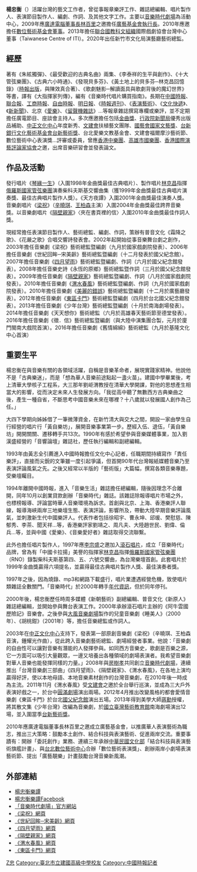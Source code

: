 {{Infobox_Person
| name = 楊忠衡
|image= 2013DAFTOP_Mel_Yang.jpg
|box_width= 200px
| Sex = 男
| Native place = [[台灣|台灣]][[屏東縣|屏東]]
|occupation= 藝術文化工作者
| period = 
|birth_date= 1963年12月28日
|birth_place= [[台灣|台灣]][[屏東縣|屏東]] 
|education= 
* 國立清華大學肄
| past = 
*「黃自樂坊」創辦人<br />（1986-1990）
* 《音響論壇》、《愛樂人》雜誌社副總編輯<br />（1990-1993）
* 《[[中國時報|中國時報]]》文化中心記者<br />（1993-1994）
* 《音樂生活》雜誌總編輯<br />（1994）
* 《音樂時代》雜誌社創辦人兼總編輯<br />（1994-2000）
* [[滾石唱片|滾石唱片]]「音樂時代唱片」音樂總監<br />（1997-）
* 時周多媒體《新朝藝術》雜誌副總編輯<br />（2000-2001）
* 普音文化《新原人》雜誌總編輯<br />（2001-2005）
* 樂賞音樂教育基金會董事暨執行長<br />（2005-2006）
* 音樂時代文化事業有限公司總編輯<br />（2005-）
* [[音樂時代劇場|音樂時代劇場]]藝術總監<br />（2007-）
* [[廣藝基金會|廣藝基金會]]執行長<br />（2009-）
* 財團法人數位藝術基金會董事<br />（2010-）
* 國際戲劇協會台灣中心董事<br />（2013-）
* 新竹市演藝廳藝術總監<br />（2020-）
| work =
*<span style="color: green;">音樂劇《梁祝》 （2003年）
*<span style="color: green;">音樂劇《世紀回眸─宋美齡》（2006年） 
*<span style="color: green;">音樂劇《[[四月望雨|四月望雨]]》（2007年） 
*<span style="color: green;">音樂劇《[[隔壁親家_(音樂劇)|隔壁親家]]》（2009年）
*<span style="color: green;">音樂劇《[[渭水春風|渭水春風]]》（2010年）
*<span style="color: green;">音樂劇《[[美麗的錯誤|美麗的錯誤]]》（2011年）
*<span style="color: green;">音樂劇《[[東區卡門|東區卡門]]》（2012年）
*<span style="color: green;">音樂劇《[[少年台灣|少年台灣]]》（2013年）
*<span style="color: green;">音樂劇《[[微．信|微．信]]》（2016年）
*<span style="color: green;">音樂劇《[[舊情綿綿|舊情綿綿]]》（2016年）
*<span style="color: green;">音樂劇《[[何日君再來|何日君再來]]》（2018年）

}}

'''楊忠衡'''（{{bd|1963年|12月28日|catIdx=Y}}）活躍台灣的藝文工作者，曾從事報章樂評工作、雜誌總編輯、唱片製作人、表演節目製作人、編劇、作詞、及其他文字工作。主要以[[音樂時代劇場|音樂時代劇場]]為活動中心，2009年應[[廣達電腦|廣達電腦]][[董事長|董事長]][[林百里|林百里]]之邀擔任[[廣藝基金會|廣藝基金會]][[執行長|執行長]]。2010年應邀擔任[[數位藝術基金會|數位藝術基金會]][[董事|董事]]。2013年擔任[[聯合國教科文組織|聯合國教科文組織]]國際戲劇協會台灣中心董事（Taiwanese Centre of ITI）。2020年出任新竹市文化局演藝廳藝術總監。

== 經歷 ==
著有《朱絃獨彈》、《最受歡迎的古典名曲》兩集、《李泰祥的生平與創作》、《十大管弦樂團》、《古典六小時通》、《發現貝多芬》、《黃土地上的貝多芬─林克昌回憶錄》（[[時報出版|時報出版]]，與陳效真合著）、《歌劇魅影─解讀面具與歌劇背後的魔幻世界》等書，譯有《大指揮家列傳》，編有《音樂時代唱片購買指南》。長期在[[中國時報|中國時報]]、[[聯合報|聯合報]]、[[工商時報|工商時報]]、[[自由時報|自由時報]]、[[明日報|明日報]]、《[[時報週刊|時報週刊]]》、《[[表演藝術|表演藝術]]》、《[[文化快遞|文化快遞]]》、《[[新新聞|新新聞]]》、北京《[[愛樂|愛樂]]》、《[[留聲機雜誌|留聲機雜誌]]》…等報章雜誌撰寫專欄或樂評，並不定期擔任廣電節目、座談會主持人。多次應邀擔任包括[[金曲獎|金曲獎]]、[[行政院新聞局|行政院新聞局]]優秀出版品補助、[[中正文化中心|中正文化中心]]年度新秀、[[文建會|文建會]]扶植藝文團隊、[[國藝會|國藝會]][[國家文藝獎|國家文藝獎]]、[[台新銀行文化藝術基金會|台新銀行文化藝術基金會]][[台新藝術獎|台新藝術獎]]、台北愛樂文教基金會、文建會福爾摩沙藝術節、數位藝術中心表演獎…評審或委員，曾應[[香港中樂團|香港中樂團]]、[[高雄市國樂團|高雄市國樂團]]、[[香港國際演藝評論家協會|香港國際演藝評論家協會]]之邀，出席音樂研習會並發表論文。

== 作品及活動 ==
發行唱片《[[琴緣一生|琴緣一生]]》（入圍1998年金曲獎最佳古典唱片）、製作唱片[[林克昌|林克昌]]指揮[[俄羅斯國家管弦樂團|俄羅斯國家管弦樂團]]演奏柴科夫斯基交響曲集（獲1999年金曲獎最佳古典唱片演奏獎、最佳古典唱片製作人獎）。《天方夜譚》入圍2001年金曲獎最佳演奏人獎。音樂劇唱片《[[梁祝|梁祝]]》（[[辛曉琪|辛曉琪]]、[[王柏森|王柏森]]主演）入圍2004年金曲獎最佳跨界音樂獎。以音樂劇唱片《[[隔壁親家_(音樂劇)|隔壁親家]]》〈夾在書頁裡的信〉入圍2010年金曲獎最佳作詞人獎。

現經常擔任表演節目製作人、藝術總監、編劇、作詞，策辦有普音文化《霜降之歌》、《花嚴之歌》合唱交響詩發表會。2002年起開始從事音樂舞台劇之創作，2003年擔任音樂劇《梁祝》藝術總監暨編劇（九月於國家戲劇院發表）、2006年擔任音樂劇《世紀回眸─宋美齡》藝術總監暨編劇（十二月發表於國父紀念館）。2007年擔任音樂劇《[[四月望雨|四月望雨]]》藝術總監暨編劇、作詞（六月於國父紀念館發表）。2008年擔任音樂史詩《永恆的原鄉》藝術總監暨作詞（三月於國父紀念館發表）。2009年擔任音樂劇《[[隔壁親家_(音樂劇)|隔壁親家]]》藝術總監暨編劇、作詞（八月於國家戲劇院發表）。2010年擔任音樂劇《[[渭水春風|渭水春風]]》藝術總監暨編劇、作詞（九月於國家戲劇院發表）。2010年擔任音樂劇《[[美麗的錯誤|美麗的錯誤]]》藝術總監暨編劇（十二月於廣藝廳發表）。2012年擔任音樂劇《[[東區卡門|東區卡門]]》藝術總監暨編劇（四月於台北國父紀念館發表）。2013年擔任音樂劇《少年台灣》藝術總監暨編劇（十月於南海劇場發表）。2014年擔任音樂劇《天天想你》藝術總監（六月於高雄春天藝術節至德堂發表）。2016年擔任音樂劇《徵．信》藝術總監暨編劇（與大陸中演集團合製，元月於廈門閩南大戲院首演）。2016年擔任音樂劇《舊情綿綿》藝術總監（九月於基隆文化中心首演）

== 重要生平 ==
楊忠衡在與音樂有關的各領域活躍，自稱是音樂革命者，展現實踐家精神。他說他不是「古典樂迷」，而是「想為華人音樂前途點起一盞火苗」。建國中學畢業後，考上清華大學核子工程系，大三那年劉岠渭教授在清華大學開課，對他的思想產生相當大的影響，從而決定未來人生發展方向。「我從高中聽了無數西方古典樂曲之後，產生一種自省，不斷思考中國音樂未來在哪裡？十八歲就以發展國人創作為己任。」

大四下學期向姊姊借了一筆微薄資金，在新竹清大與交大之間，開設一家由學生自行經營的唱片行「黃自樂坊」，展開音樂事業第一步。歷經入伍、退伍，「黃自樂坊」開開關關、遷移轉手共13次。1990年有感於希望參與音樂媒體事業，加入劉漢盛經營的「音響論壇」雜誌社，歷任執行編輯和副總編輯。

1993年由黃志全引薦進入中國時報擔任文化中心記者，任職期間持續寫作「責任樂評」，直接而尖銳的文筆雖一度引起爭議，但首開90年代台灣報紙媒體音樂乃至表演評論風氣之先。之後又經常以半版的「藝術版」大篇幅，撰寫各類音樂專題，受樂壇矚目。

1994年離開中國時報，進入「音樂生活」雜誌擔任總編輯，隨後因理念不合離開，同年10月以創業貸款創辦「音樂時代」雜誌。該雜誌除報導唱片市場之外，也標榜報導、評論當時華人音樂環境為訴求。首創與北京、上海、香港樂評人聯線，報導海峽兩岸三地樂壇生態、表演評論，影響所及，帶動大陸早期音樂評論風氣，並刺激新生代中國樂評人。代表怍者包括徐昭宇、曹永坤、邱瑗、樊慰慈、陳郁秀、李茶、聞天祥…等，香港樂評家劉靖之、周凡夫、大陸趙世民、劉偉、倫兵…等，並與中國《愛樂》、《音樂愛好者》雜誌取得交流聯繫。

此外也擔任唱片製作人，1997年應[[李宗盛|李宗盛]]之邀加入[[滾石唱片|滾石唱片]]，成立「音樂時代」品牌，曾為有「中國卡拉揚」美譽的指揮家[[林克昌|林克昌]]指揮[[俄羅斯國家管弦樂團|俄羅斯國家管弦樂團]]（RNO）錄製柴科夫斯基第四、五、六號交響曲，為台灣樂壇首創。此套唱片於1999年金曲獎贏得六項提名，並贏得最佳古典唱片製作人獎、最佳演奏者獎。

1997年之後，因為燒錄、mp3和網路下載盛行，唱片業遭遇經營危機，致使唱片類雜誌全數關門。「音樂時代」於2000年轉手[[年代資訊|年代資訊]]，但於同年停刊。

2000年後，楊忠衡歷任時周多媒體《新朝藝術》副總編輯、普音文化《新原人》雜誌總編輯，並開始參與舞台表演工作。2000年承辦滾石唱片主辦的《阿牛雲國歷險記》音樂會。之後參與[[大風音樂劇場|大風音樂劇場]]製作的兒童音樂劇《睡美人》（2000年）、《胡桃鉗》（2001年）等，擔任音樂總監或作詞人。

2003年在[[中正文化中心|中正文化中心]]支持下，發表第一部原創音樂劇《梁祝》（辛曉琪、王柏森音演，鍾耀光作曲），從此跨入音樂劇藝術總監、劇場經營者事業。他說：「音樂劇的自由性可以讓對音樂有潛能的人發揮參與。如同西方音樂史，歌劇是百樂之源，它一方面可以吸引大量觀眾，一邊又培養出各種領域的劇場表演者。我希望音樂劇對華人音樂也能發揮同樣的力量。」2008年與[[房樹孝|房樹孝]]共同創立[[音樂時代劇場|音樂時代劇場]]，連續推出「台灣音樂劇三部曲」《四月望雨》、《隔壁親家》、《渭水春風》，在各地上演均贏得好評，使以本地母語、本地音樂素材創作的台灣音樂劇，在2010年後一時成為主流。2011年11月《渭水春風》受[[文建會|文建會]]之邀於全台舉行巡演，並成為三大戶外表演好戲之一，於台中[[圓滿劇場|圓滿劇場]]演出兩場。2012年4月推出改變風格的都會愛情音樂劇《東區卡門》於台北[[國父紀念館|國父紀念館]]演出五場。2013年得到美學大師[[蔣勳|蔣勳]]授權，將其散文集《少年台灣》改編為音樂劇，於[[國立臺灣藝術教育館|國立臺灣藝術教育館]]南海劇場演出12場，並入圍當季[[台新藝術獎|台新藝術獎]]。

2010年應廣達電腦董事長林百里之邀成立廣藝基金會，以推廣華人表演藝術為職志，推出三大策略：鼓勵本土創作、結合科技與表演藝術、促進兩岸交流。重要事蹟有：開辦「委託創作」業務、連續三年承辦[[中華民國文化部|中華民國文化部]]「結合科技與表演藝術旗艦計畫」、與[[台北數位藝術中心|台北數位藝術中心]]合辦「數位藝術表演獎」、創辦兩岸小劇場表演藝術節、提出「廣藝靚樂」計畫鼓勵台灣音樂新風潮。

==外部連結==
*[http://blog.udn.com/melyang2008/article/ 楊忠衡樂譚] {{Wayback|url=http://blog.udn.com/melyang2008/article/ |date=20201221132534 }} 
*[https://www.facebook.com/Mel.Yang.Talk/ 楊忠衡樂譚Facebook] {{Wayback|url=https://www.facebook.com/Mel.Yang.Talk/ |date=20210526115434 }} 
*[http://www.allmusic.com.tw/ 「音樂時代劇場」官方網站]
*[https://web.archive.org/web/20130122233329/http://liangzhu.allmusic.com.tw/ 《梁祝》網頁] 
*[https://web.archive.org/web/20120601154620/http://meiling.allmusic.com.tw/ 《世紀回眸─宋美齡》網頁]
*[https://web.archive.org/web/20170218125311/http://aprilrain.allmusic.com.tw/ 《四月望雨》網頁]
*[https://web.archive.org/web/20111223054532/http://mydearnextdoor.allmusic.com.tw/ 《隔壁親家》網頁]
*[https://web.archive.org/web/20111219164314/http://impossibletimes.allmusic.com.tw/ 《渭水春風》網頁]
*[https://web.archive.org/web/20120225064228/http://dancingqueen.allmusic.com.tw/ 《東區卡門》網頁]

{{DEFAULTSORT:Yang楊忠衡}}
[[Category:楊姓|Z忠]]
[[Category:臺北市立建國高級中學校友|Category:臺北市立建國高級中學校友]]
[[Category:中國時報記者|Category:中國時報記者]]